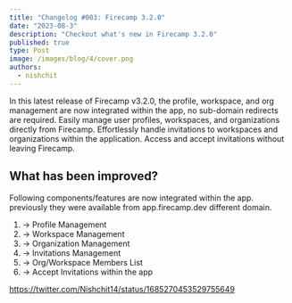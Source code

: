 ```yaml
---
title: "Changelog #003: Firecamp 3.2.0"
date: "2023-08-3"
description: "Checkout what's new in Firecamp 3.2.0"
published: true
type: Post
image: /images/blog/4/cover.png
authors:
  - nishchit
---
```


In this latest release of Firecamp v3.2.0, the profile, workspace, and org management are now integrated within the app, no sub-domain redirects are required. Easily manage user profiles, workspaces, and organizations directly from Firecamp. Effortlessly handle invitations to workspaces and organizations within the application. Access and accept invitations without leaving Firecamp.


## What has been improved?
Following components/features are now integrated within the app. previously they were available from app.firecamp.dev different domain. 

1. → Profile Management
2. → Workspace Management
3. → Organization Management
4. → Invitations Management
5. → Org/Workspace Members List
6. → Accept Invitations within the app

https://twitter.com/Nishchit14/status/1685270453529755649
